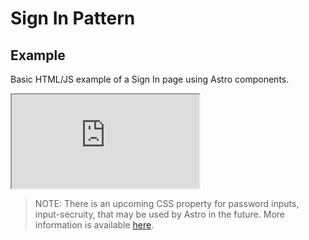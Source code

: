 
<Meta title="Astro UXDS/Patterns/Sign In" />

<style>
    {`
  .sbdocs .sbdocs-content {
    max-width: 90%;
  }
  rux-tabs {
    margin-bottom: 1rem;
  }
  .sandbox {
    width:100%; height:500px; border:0; border-radius: 4px; overflow:hidden;
  }
`}
</style>

# Sign In Pattern

## Example

Basic HTML/JS example of a Sign In page using Astro components.

<iframe
    src="https://codesandbox.io/embed/github/RocketCommunicationsInc/astro-v6/tree/main/packages/web-components/src/stories/astro-sandboxes/sign-in"
    class="sandbox"
    title="rux-sign-in-template"
    allow="accelerometer; ambient-light-sensor; camera; encrypted-media; geolocation; gyroscope; hid; microphone; midi; payment; usb; vr; xr-spatial-tracking"
    sandbox="allow-forms allow-modals allow-popups allow-presentation allow-same-origin allow-scripts"
></iframe>

> NOTE: There is an upcoming CSS property for password inputs, input-secruity, that may be used by Astro in the future. More information is available [here](https://drafts.csswg.org/css-ui/#input-security).
